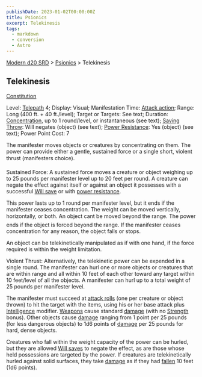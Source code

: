 ```yaml
---
publishDate: 2023-01-02T00:00:00Z
title: Psionics
excerpt: Telekinesis
tags:
  - markdown
  - conversion
  - Astro
---
```


[Modern d20 SRD](/#modernD20) > [Psionics](modern-d20-srd-psionics-index) > Telekinesis

## Telekinesis

[Constitution](modern-d20-srd-basics-ability-scores)

Level: [Telepath](modern-d20-srd-classes-advanced-telepath) 4; Display: Visual; Manifestation Time: [Attack action](modern-d20-srd-combat-attack-actions); Range: Long (400 ft. + 40 ft./level); Target or Targets: See text; Duration: [Concentration](modern-d20-srd-skills-concentration), up to 1 round/level, or instantaneous (see text); [Saving Throw](modern-d20-srd-basics-saving-throws): Will negates (object) (see text); [Power Resistance](modern-d20-srd-special-abilities-power-resistance): Yes (object) (see text); Power Point Cost: 7

The manifester moves objects or creatures by concentrating on them. The power
can provide either a gentle, sustained force or a single short, violent thrust
(manifesters choice).

Sustained Force: A sustained force moves a creature or object weighing up to 25 pounds per manifester level up to 20 feet per round. A creature can negate the effect against itself or against an object it possesses with a successful [Will save](modern-d20-srd-basics-saving-throws) or with [power resistance](modern-d20-srd-special-abilities-power-resistance).

This power lasts up to 1 round per manifester level, but it ends if the manifester ceases concentration. The weight can be moved vertically, horizontally, or both. An object cant be moved beyond the range. The power ends if the object is forced beyond the range. If the manifester ceases concentration for any reason, the object falls or stops.

An object can be telekinetically manipulated as if with one hand, if the force required is within the weight limitation.

Violent Thrust: Alternatively, the telekinetic power can be expended in a single round. The manifester can hurl one or more objects or creatures that are within range and all within 10 feet of each other toward any target within 10 feet/level of all the objects. A manifester can hurl up to a total weight of 25 pounds per manifester level.

The manifester must succeed at [attack rolls](modern-d20-srd-combat-attack-roll) (one per creature or object thrown) to hit the target with the items, using his or her base attack plus [Intelligence](modern-d20-srd-basics-ability-scores) modifier. [Weapons](modern-d20-srd-equipment-equipment-weapons) cause standard [damage](modern-d20-srd-combat-damage) (with no [Strength](modern-d20-srd-basics-ability-scores) bonus). Other objects cause [damage](modern-d20-srd-combat-damage) ranging from 1 point per 25 pounds (for less dangerous objects) to 1d6 points of [damage](modern-d20-srd-combat-damage) per 25 pounds for hard, dense objects.

Creatures who fall within the weight capacity of the power can be hurled, but they are allowed [Will saves](modern-d20-srd-basics-saving-throws) to negate the effect, as are those whose held possessions are targeted by the power. If creatures are telekinetically hurled against solid surfaces, they take [damage](modern-d20-srd-combat-damage) as if they had [fallen](modern-d20-srd-environment-hazards-falling) 10 feet (1d6 points).
